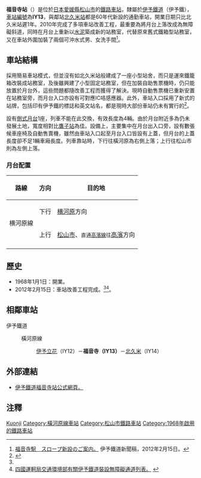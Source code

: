 {{NoteTA|1 = zh:福音寺站; zh-cn:福音寺站; zh-tw:福音寺車站; zh-hk:福音寺站; }}
{{日本車站資訊
|公司色     = orange
|文字色     =
|站名       = 福音寺站
|圖片       = Iyo Railway Fukuonji Station.jpg
|pxl        =
|圖片說明   = 福音寺站外貌（2015年9月）
|日文原名   = 福音寺
|平假名     = ふくおんじ  
|羅馬拼音   = Fukuonji
|前一站     = IY12 [[伊予立花站|伊予立花]]
|後一站     = [[北久米站|北久米]] IY14
|前一站距離 = 1.5
|後一站距離 = 1.0
|電報略號   = 
|車站編號   = {{車站編號C|#0BE|IY13}}
|所屬公司 　= [[伊予鐵道|伊予鐵道]]（伊予鐵）
|所屬路線   = {{Color|#00b2e5|■}}[[橫河原線|橫河原線]]
|距離       = 2.9
|起站       = [[松山市站|松山市]]
|所在地     = [[愛媛縣|愛媛縣]][[松山市|松山市]]福音寺町
|車站構造   = [[地面車站|地面車站]]
|月台配置   = 1面1線
|啟用年月日 = 1968年1月1日
|廢止年月日 =
|上下車人次 = 約1,400人<ref>[http://www.city.matsuyama.ehime.jp/kurashi/kurashi/seibi/jitensha/jitensha-keikaku.files/sougoukeikaku41.pdf 新松山市自転車等利用総合計画(2012年)：第4章-施策の展開，第47頁] {{Wayback|url=http://www.city.matsuyama.ehime.jp/kurashi/kurashi/seibi/jitensha/jitensha-keikaku.files/sougoukeikaku41.pdf |date=20141129080045 }} - 松山市</ref>
|統計年度   = 2008
|備註       = 委託站
}}

'''福音寺站'''（{{jpn|j=福音寺駅|hg=ふくおんじえき|rm=Fukuonji eki|f=y}}）是位於[[日本|日本]][[愛媛縣|愛媛縣]][[松山市|松山市]]的[[鐵路車站|鐵路車站]]，隸屬於[[伊予鐵道|伊予鐵道]]（伊予鐵），[[車站編號|車站編號]]為'''IY13'''，與鄰站[[北久米站|北久米站]]都是60年代新設的通勤車站，開業日期只比北久米站遲1年。2010年完成了多項車站改善工程，最重要為將月台上落改成為無障礙斜道，同時在月台上重新以[[水泥|水泥]]築成新的站務室，代替原來舊式鐵箱型站務室，又在車站外圍加裝了兩個可沖水式男、女洗手間<ref name="iyotetsu">[http://www.iyotetsu.co.jp/topics/10/fukuonji.html 福音寺駅　スロープ新設のご案内。] {{Wayback|url=http://www.iyotetsu.co.jp/topics/10/fukuonji.html |date=20190115181854 }}伊予鐵道新聞稿，2012年2月15日。{{ja}}</ref>。

==車站結構==
採用簡易車站模式，但並沒有如北久米站般建成了一座小型站舍，而只是運來鐵籠箱改裝成站務室，及後雖興建了小型固定站務室，但在加裝自助售票機時，仍只能放置於月台外，這些問題都隨改善工程而獲得了解決。現時自動售票機已重新安置在站務室旁，而月台入口亦設有可對應IC咭感應器。此外，車站入口採用了新式的站牌，包括印有伊予鐵的標誌和英文站名，都是現時大部份車站仍未有實行的<ref>{{Cite web |url=http://hacchi-no-he.net/line/iyotetsu/station/0230_fukuonji.htm |title=非官方車站介紹。 |access-date=2014-11-25 |archive-date=2015-03-01 |archive-url=https://web.archive.org/web/20150301025438/http://hacchi-no-he.net/line/iyotetsu/station/0230_fukuonji.htm |dead-url=no }}</ref>。

設有[[側式月台|側式月台]]1座，列車不能在此交換，有效長度為4輛。由於月台附近多為仍未發展土地，寬度相對比[[鷹子站|鷹子站]]為佳。設備上，主要集中在月台出入口旁，設有數張候車座椅及自動售賣機，雖然由車站入口起至月台入口皆設有上蓋，但月台的上蓋長度卻不足1輛車廂長度。列車靠站時，下行往橫河原為右側上落；上行往松山市則為左側上落。

===月台配置===
{| class="wikitable" rules="rows"
|-
!路線
!方向
!目的地
|-
|rowspan=2|{{Color|#00b2e5|■}}横河原線
|下行
|[[横河原站|横河原]]方向
|-
|上行
|[[松山市站|松山市]]、<small>直通{{Color|#9acd32|■}}[[高濱線|高濱線]]往</small>[[高濱站_(愛媛縣)|高濱]]方向
|-
|}

==歷史==
*1968年1月1日：開業。
*2012年2月15日：車站改善工程完成。<ref name="iyotetsu"/><ref>[http://wwwtb.mlit.go.jp/shikoku/soshiki/koutsuu/img/h2403iyotrain.pdf 四國運軻局交通環境部有關伊予鐵道裝設無障礙通道列表。] {{webarchive|url=https://web.archive.org/web/20160305173636/http://wwwtb.mlit.go.jp/shikoku/soshiki/koutsuu/img/h2403iyotrain.pdf |date=2016-03-05 }}</ref>。

==相鄰車站==
;伊予鐵道
:{{Color|#00b2e5|■}} 橫河原線
:: [[伊予立花站|伊予立花]]（IY12）－'''福音寺（IY13）'''－[[北久米站|北久米]]（IY14）

==外部連結==
*[http://www.iyotetsu.co.jp/information/station/station.html?t=fukuonji 伊予鐵道福音寺站公式網頁。] {{Wayback|url=http://www.iyotetsu.co.jp/information/station/station.html?t=fukuonji |date=20200921201445 }}

==注釋==
{{reflist}}

{{伊予鐵道横河原線}}
{{commonscat|Fukuonji Station}}
{{DEFAULTSORT:Fukuonji}}
[[Category:日本鐵路車站_Fu|Kuonji]]
[[Category:橫河原線車站|Category:橫河原線車站]]
[[Category:松山市鐵路車站|Category:松山市鐵路車站]]
[[Category:1968年啟用的鐵路車站|Category:1968年啟用的鐵路車站]]